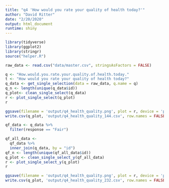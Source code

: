 ```yaml
---
title: "q4 'How would you rate your quality of health today?'"
author: "David Ritter"
date: "2/20/2020"
output: html_document
runtime: shiny
---
```


```r
library(tidyverse)
library(ggplot2)
library(stringr)
source("helper.R")
```

```r
raw_data <- read.csv("data/master.csv", stringsAsFactors = FALSE)
```

```r
q <- "How.would.you.rate.your.quality.of.health.today."
t <- "How would you rate your quality of health today?"
q_data <- get_single_selection(data = raw_data, q.name = q)
q_n <- length(unique(q_data$id))
q_plot<- clean_single_select(q_data)
r <- plot_single_select(q_plot)
r
```

```r
ggsave(filename = 'output/q4_health_quality.png', plot = r, device = 'png')
write.csv(q_plot, 'output/q4_health_quality_144.csv', row.names = FALSE)
```

```r
qf_data <- q_data %>%
  filter(response == "Fair")
```

```r
qf_all_data <- 
  qf_data %>%
  inner_join(q_data, by = "id")
qf_n <- length(unique(qf_all_data$id))
q_plot <- clean_single_select_y(qf_all_data)
r <- plot_single_select_y(q_plot)
r
```

```r
ggsave(filename = 'output/q4_health_quality.png', plot = r, device = 'png')
write.csv(q_plot, 'output/q4_health_quality_232.csv', row.names = FALSE)
```
